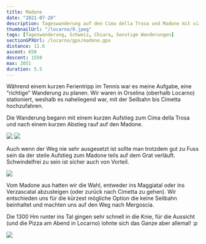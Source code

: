 ```yaml
---
title: Madone
date: "2021-07-20"
description: Tageswanderung auf den Cima della Trosa und Madone mit viiiel Abstieg!
thumbnailUrl: "/locarno/9.jpeg"
tags: [Tageswanderung, Schweiz, Chiara, Sonstige Wanderungen]
sectionGPXUrl: /locarno/gpx/madone.gpx
distance: 11.6
ascent: 650
descent: 1550
max: 2051
duration: 5.5
---
```


Während einem kurzen Ferientripp im Tennis war es meine Aufgabe, eine "richtige" Wanderung zu planen. Wir waren in Orselina (oberhalb Locarno) stationiert, weshalb es naheliegend war, mit der Seilbahn bis Cimetta hochzufahren.

Die Wanderung begann mit einem kurzen Aufstieg zum Cima della Trosa und nach einem kurzen Abstieg rauf auf den Madone.

<Img
	src="/locarno/6.jpeg"
	d="Im Aufstieg zum Cima della Trosa, mit dem Madone im Hintergrund"
/>
<Img
	src="/locarno/7.jpeg"
	d="Panorama vom Cima della Trosa. Madone links im Bild, Lago di Maggiore rechts hinten."
/>

Auch wenn der Weg nie sehr ausgesetzt ist sollte man trotzdem gut zu Fuss sein da der steile Aufstieg zum Madone teils auf dem Grat verläuft. Schwindelfrei zu sein ist sicher auch von Vorteil.

<Img src="/locarno/8.jpeg" d="Endlich oben angekommen! Madone, 2051 M.ü.M." />

Vom Madone aus hatten wir die Wahl, entweder ins Maggiatal oder ins Verzascatal abzusteigen (oder zurück nach Cimetta zu gehen). Wir entschieden uns für die kürzest mögliche Option die keine Seilbahn beinhaltet und machten uns auf den Weg nach Mergoscia.

Die 1300 Hm runter ins Tal gingen sehr schnell in die Knie, für die Aussicht (und die Pizza am Abend in Locarno) lohnte sich das Ganze aber allemal! :p

<Img src="/locarno/9.jpeg" d="Blick ins Verzascatal runter" />
